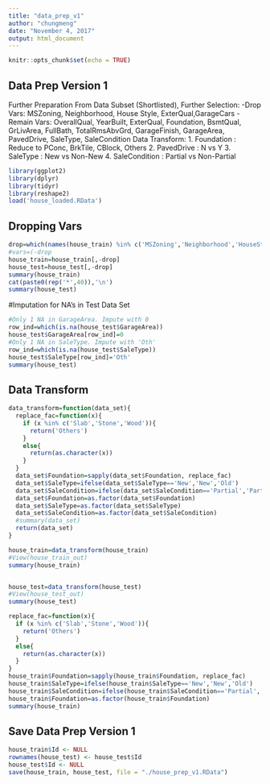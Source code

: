 ```yaml
---
title: "data_prep_v1"
author: "chungmeng"
date: "November 4, 2017"
output: html_document
---
```


```r
knitr::opts_chunk$set(echo = TRUE)
```

## Data Prep Version 1

Further Preparation From Data Subset (Shortlisted),
Further Selection:
-Drop Vars:  MSZoning, Neighborhood, House Style, ExterQual,GarageCars
-Remain Vars: OverallQual, YearBuilt, ExterQual, Foundation, BsmtQual, GrLivArea, 
                FullBath, TotalRmsAbvGrd, GarageFinish, GarageArea, PavedDrive, SaleType, SaleCondition
Data Transform:
1. Foundation : Reduce to PConc, BrkTile, CBlock, Others
2. PavedDrive : N vs Y
3. SaleType : New vs Non-New
4. SaleCondition : Partial vs Non-Partial


```r
library(ggplot2)
library(dplyr)
library(tidyr)
library(reshape2)
load('house_loaded.RData')
```


## Dropping Vars

```r
drop=which(names(house_train) %in% c('MSZoning','Neighborhood','HouseStyle','ExterQual','GarageCars'))
#vars=(-drop
house_train=house_train[,-drop]
house_test=house_test[,-drop]
summary(house_train)
cat(paste0(rep('*',40)),'\n')
summary(house_test)
```
#Imputation for NA's in Test Data Set
```r
#Only 1 NA in GarageArea. Impute with 0
row_ind=which(is.na(house_test$GarageArea))
house_test$GarageArea[row_ind]=0
#Only 1 NA in SaleType. Impute with 'Oth'
row_ind=which(is.na(house_test$SaleType))
house_test$SaleType[row_ind]='Oth'
summary(house_test)

```

## Data Transform
```r
data_transform=function(data_set){
  replace_fac=function(x){
    if (x %in% c('Slab','Stone','Wood')){
      return('Others')
    }
    else{
      return(as.character(x))
    }
  }
  data_set$Foundation=sapply(data_set$Foundation, replace_fac) 
  data_set$SaleType=ifelse(data_set$SaleType=='New','New','Old')
  data_set$SaleCondition=ifelse(data_set$SaleCondition=='Partial','Partial','Full')
  data_set$Foundation=as.factor(data_set$Foundation)
  data_set$SaleType=as.factor(data_set$SaleType)
  data_set$SaleCondition=as.factor(data_set$SaleCondition)
  #summary(data_set)
  return(data_set)
}

```

```r

house_train=data_transform(house_train)
#View(house_train_out)
summary(house_train)


house_test=data_transform(house_test)
#View(house_test_out)
summary(house_test)
```

```r
replace_fac=function(x){
  if (x %in% c('Slab','Stone','Wood')){
    return('Others')
  }
  else{
    return(as.character(x))
  }
}
house_train$Foundation=sapply(house_train$Foundation, replace_fac) 
house_train$SaleType=ifelse(house_train$SaleType=='New','New','Old')
house_train$SaleCondition=ifelse(house_train$SaleCondition=='Partial','Partial','Full')
house_train$Foundation=as.factor(house_train$Foundation)
summary(house_train)
```
## Save Data Prep Version 1

```r
house_train$Id <- NULL
rownames(house_test) <- house_test$Id
house_test$Id <- NULL
save(house_train, house_test, file = "./house_prep_v1.RData")
```



